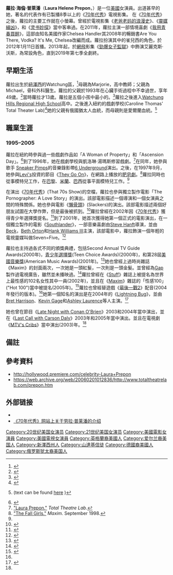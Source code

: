 {{Infobox person
| name            = 蘿拉·普萊潘<br>Laura Prepon
| image           = Laura-Prepon.jpg
| imagesize       = 
| caption         = 蘿拉·普萊潘在2014年
| birthname       = Laura Helene Prepon
| birth_date      = {{birth date and age|mf=yes|1980|3|7}}
| birth_place     = {{USA}}[[新泽西州|新泽西州]]{{link-en|華強|Watchung, New Jersey}}
| occupation      = 演员，模特，电影制片人
| yearsactive     = 1995年–現在
| nickname(s)     = Pre，Snaps
| spouse          = {{marriage|[[班·佛斯特|班·佛斯特]]|2018}}
| children        = 2
}}

'''蘿拉·海倫·普萊潘'''（'''Laura Helene Prepon'''，{{bd|1980年|3月7日}}）是一位[[美國|美國]]女演員。出道甚早的她，著名的代表作有已製播8季以上的《[[70年代秀|70年代秀]]》電視影集。
在《[[70年代秀|70年代秀]]》之後，蘿拉的主要工作就在小螢幕。曾經於電視影集《[[老爸老妈的浪漫史|老爸老妈的浪漫史]]》、《[[靈媒緝凶|靈媒緝凶]]》，和《[[灵书妙探|灵书妙探]]》當中客串過。在2011年，蘿拉主演一部情境喜劇《[[我用青春買醉|我用青春買醉]]》，這部由知名美國作家Chelsea Handler其2008年的暢銷書Are You There, Vodka? It's Me, Chelsea改編而成。蘿拉扮演其中的雀兒西的角色，於2012年1月11日首播。2013年起，於[[網飛|網飛]]影集《[[勁爆女子監獄|勁爆女子監獄]]》中飾演艾麗克斯·沃斯，為常設角色，直到2019年第七季全劇終。

==早期生活==
蘿拉出生於[[紐澤西|紐澤西]]的Watchung區，<ref>{{cite web |url=http://www.hollywood.com/celebrity/Laura_Prepon/188292 |title=Laura Prepon | Biography, Photos, Movies, TV, Credits |publisher=Hollywood.com |date= |accessdate=2010-10-31 |archiveurl=https://archive.is/20130125111546/http://www.hollywood.com/celebrity/188292/Laura_Prepon |archivedate=2013-01-25 |deadurl=yes }}</ref>母親為Marjorie，高中教師；父親為Michael，骨科外科醫生。蘿拉的父親於1993年在心臟手術過程中不幸過世，享年49歲。<ref>{{cite web |last=Lynch |first=Jason |url=http://www.people.com/people/archive/article/0,,20129333,00.html |title=She's All That - That '70s Show, Laura Prepon |publisher=People.com |date=1999-09-27 |accessdate=2010-10-31 |archive-date=2016-07-19 |archive-url=https://web.archive.org/web/20160719161942/http://www.people.com/people/archive/article/0,,20129333,00.html |dead-url=no }}</ref>當時蘿拉才13歲。蘿拉是五個小孩中最小的。<ref>{{cite web |author=Laura Prepon |url=http://www.askmen.com/celebs/women/actress_150/154_laura_prepon.html |title=Laura Prepon Photos, Gossip, Bio & Reviews |publisher=AskMen.com |date= |accessdate=2010-10-31 |deadurl=yes |archiveurl=https://web.archive.org/web/20101125200511/http://www.askmen.com/celebs/women/actress_150/154_laura_prepon.html |archivedate=2010-11-25 }}</ref>蘿拉之後進入[[Watchung_Hills_Regional_High_School|Watchung Hills Regional High School]]高中。之後進入紐約的戲劇學校(Caroline Thomas' Total Theater Lab)<ref>{{cite web |url=http://hollywood.premiere.com/celebrity-Laura+Prepon |title=Laura Prepon News, Laura Prepon Videos, and Laura Prepon Photos |publisher=Hollywood.premiere.com |date= |accessdate=2010-10-31 |archive-date=2011-08-07 |archive-url=https://web.archive.org/web/20110807194557/http://www.premiere.fr/ |dead-url=yes }}</ref>她的父親有俄國猶太人血統，而母親則是愛爾蘭血統。<ref name="maxim2001">{{cite journal|last=Young|authorlink=Paul Young|first=Paul|issue=#37|journal=[[Maxim_magazine|Maxim magazine]]|title=Great Prepon|date=January 2001}} (text can be found [http://www.homunculus.com/articles/preponlaura/preponmaxim0101.html here] {{Wayback|url=http://www.homunculus.com/articles/preponlaura/preponmaxim0101.html |date=20120321094304 }})</ref> 

==職業生涯==
===1995–2005===
蘿拉在紐約時參與過一些戲劇作品如「A Woman of Property」和「Ascension Day」。<ref name="yahoo1">{{cite web|url=http://movies.yahoo.com/movie/contributor/1804389179/bio |title=Laura Prepon Biography - Yahoo! Movies |publisher=Movies.yahoo.com |date= |accessdate=2010-10-31}}</ref>到了1996年，她在戲劇學校與凱洛琳‧湯瑪斯修習戲劇。<ref>[https://web.archive.org/web/20060201012836/http://www.totaltheatrelab.com/prepon.htm "Laura Prepon."] ''Total Theatre Lab''.</ref>在同年，她參與歌手 [[Sneaker_Pimps|Sneaker Pimps]]的音樂錄影帶[[6_Underground|6 Underground]]演出。之後，在1997年9月，她參與[[Levi's|Levi's]]投資的節目《[[They_Go_On|They Go On]]》，在網路上播放的[[肥皂劇|肥皂劇]]。<ref>[https://web.archive.org/web/20050919055535/http://maximonline.com/entertainment/articles/article_520.html "The Fall Girls."] ''Maxim''. September 1998.</ref>蘿拉同時也從事模特兒工作，在[[巴黎|巴黎]]、[[米蘭|米蘭]]、[[巴西|巴西]]從事平面模特兒工作。<ref name="maxim2001"/>

在演出《[[70年代秀|70年代秀]]》(That 70s Show)的空檔，蘿拉也參與獨立製作電影「The Pornographer: A Love Story」的演出。該部電影描述一個導演和一個女演員之間的特殊關係。她也參與電影《[[懶骨頭|懶骨頭]]》(Slackers)的演出。該部電影描述兩個好朋友試圖在大學作弊，但是最後被抓到。<ref>{{cite web |url=http://www.askmen.com/celebs/women/actress_150/154_laura_prepon.html |title=存档副本 |accessdate=2012-11-22 |deadurl=yes |archiveurl=https://web.archive.org/web/20121126024435/http://www.askmen.com/celebs/women/actress_150/154_laura_prepon.html |archivedate=2012-11-26 }}</ref>蘿拉曾經在2002年因《[[70年代秀|70年代秀]]》獲得青少年選擇獎提名。<ref name="tvguide1">{{Cite web|url= http://www.tvguide.com/celebrities/laura-prepon/bio/161386|title=Laura Prepon Biography|work=tvguide.com|accessdate=5 January 2011}}</ref>到了2001年，她首次獲得她第一個正式的電影演出，在一個獨立製作的電影《[[Southlander|Southlander]]》，一部音樂喜劇由[[Steve_Hanft|Steve Hanft]]導演，並由[[Beck|Beck]]，[[Beth_Orton|Beth Orton]]和[[Hank_Williams_III|Hank Williams III]]主演，該部電影中，蘿拉飾演一個年輕的電視靈媒叫做Seven=Five。<ref name="Laura Prepon's bio">{{cite web |url=http://celebritybazar.com/laura_prepon/ |title=Laura Prepon's bio |publisher=Celebritybazar.com |date= |accessdate=2010-10-31 |archive-url=https://web.archive.org/web/20110708131153/http://celebritybazar.com/laura_prepon/ |archive-date=2011-07-08 |dead-url=yes }}</ref>

蘿拉也主持過各式不同的頒獎典禮，包括Second Annual TV Guide Awards(2000年)，[[青少年選擇獎|青少年選擇獎]](Teen Choice Awards)(2000年)，和第28屆[[美國音樂獎|美國音樂獎]](American Music Awards)(2001年)。<ref name="filmreference1">{{cite web|url=http://www.filmreference.com/film/64/Laura-Prepon.html |title=Laura Prepon Biography (1980-) |publisher=Filmreference.com |date= |accessdate=2010-10-31}}</ref>她也曾經上過時尚雜誌《Maxim》的封面兩次，一次她是一頭紅髮，一次則是一頭金髮。並曾經為[[Gap|Gap]]製作過電視廣告，雖然並未播映過。<ref name="perfectpeople1">{{cite web|url=http://www.perfectpeople.net/biography/767/laura-prepon.htm |title=Laura Prepon Biography |publisher=Perfect People |date= |accessdate=2010-10-31}}</ref>蘿拉曾經在《[[Stuff_(magazine)|Stuff]]》雜誌上被提名為世界上最性感的102名女性其中一員(2002年)，並且在《[[Maxim_(magazine)|Maxim]]》雜誌的「性感100」("Hot 100")當中被提名(2005年)。<ref name="absolutely1">{{cite web |url=http://www.absolutely.net/Laura_Prepon/bio.htm |title=Laura Prepon Biography |publisher=Absolutely.net |date= |accessdate=2010-10-31 |deadurl=yes |archiveurl=https://archive.is/20081203183313/http://www.absolutely.net/Laura_Prepon/bio.htm |archivedate=2008-12-03 }}</ref>蘿拉也曾經替遊戲《[[最後一戰2|最後一戰2]]》配音(2004年發行的版本)。<ref name="perfectpeople1"/>她第一個知名的演出是在2004年的《[[Lightning_Bug|Lightning Bug]]》，並由[[Bret_Harrison|Bret Harrison]]、[[Kevin_Gage|Kevin Gage]]和[[Ashley_Laurence|Ashley Laurence]]等人主演。<ref>{{cite web |url=http://www.yuddy.com/celebrity/laura-prepon/bio |title=Laura Prepon Biography | Laura Prepon Actress | Laura Prepon News | Laura Prepon Pictures |publisher=Yuddy.com |date=1980-03-07 |accessdate=2010-10-31 |deadurl=yes |archiveurl=https://web.archive.org/web/20081201195639/http://www.yuddy.com/celebrity/laura-prepon/bio |archivedate=2008-12-01 |df= }}</ref>

她也曾在節目《[[Late_Night_with_Conan_O'Brien|Late Night with Conan O'Brien]]》2003和2004年當中演出，並在《[[Last_Call_with_Carson_Daly|Last Call with Carson Daly]]》2003年和2005年當中演出。並且在電視劇《[[MTV's_Cribs|MTV's Cribs]]》當中演出(2003)年。<ref name="filmreference1"/>
==備註==
{{reflist|2}}

== 參考資料 ==
* http://hollywood.premiere.com/celebrity-Laura+Prepon{{Wayback|url=http://hollywood.premiere.com/celebrity-Laura+Prepon |date=20110807194557 }}
* https://web.archive.org/web/20060201012836/http://www.totaltheatrelab.com/prepon.htm

==外部链接==
{{commons category|Laura Prepon}}
* {{IMDb name|696059}}
* [https://web.archive.org/web/20130728092420/http://www.that70sshow.com/laura.html 《70年代秀》网站上关于劳拉·普莱潘的介绍]

{{Authority control}}

{{DEFAULTSORT:Prepon, Laura}}
[[Category:20世纪美国女演员|Category:20世纪美国女演员]]
[[Category:21世纪美国女演员|Category:21世纪美国女演员]]
[[Category:美國電影女演員|Category:美國電影女演員]]
[[Category:美國電視女演員|Category:美國電視女演員]]
[[Category:英格蘭裔美國人|Category:英格蘭裔美國人]]
[[Category:爱尔兰裔美国人|Category:爱尔兰裔美国人]]
[[Category:新澤西州人|Category:新澤西州人]]
[[Category:山達基信徒|Category:山達基信徒]]
[[Category:德國裔美國人|Category:德國裔美國人]]
[[Category:俄罗斯犹太裔美国人|Category:俄罗斯犹太裔美国人]]